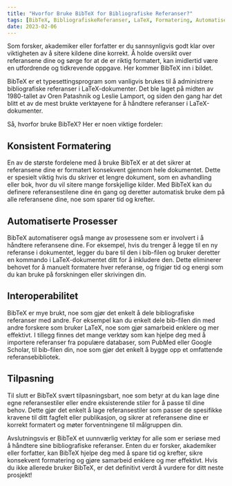 ```yaml
---
title: "Hvorfor Bruke BibTeX for Bibliografiske Referanser?"
tags: [BibTeX, BibliografiskeReferanser, LaTeX, Formatering, Automatisering, Interoperabilitet, Tilpasning, Forskning, Skriving, Publisering]
date: 2023-02-06
---
```


Som forsker, akademiker eller forfatter er du sannsynligvis godt klar over viktigheten av å sitere kildene dine korrekt. Å holde oversikt over referansene dine og sørge for at de er riktig formatert, kan imidlertid være en utfordrende og tidkrevende oppgave. Her kommer BibTeX inn i bildet.

BibTeX er et typesettingsprogram som vanligvis brukes til å administrere bibliografiske referanser i LaTeX-dokumenter. Det ble laget på midten av 1980-tallet av Oren Patashnik og Leslie Lamport, og siden den gang har det blitt et av de mest brukte verktøyene for å håndtere referanser i LaTeX-dokumenter.


<CiteDrive />

Så, hvorfor bruke BibTeX? Her er noen viktige fordeler:

## Konsistent Formatering

En av de største fordelene med å bruke BibTeX er at det sikrer at referansene dine er formatert konsekvent gjennom hele dokumentet. Dette er spesielt viktig hvis du skriver et lengre dokument, som en avhandling eller bok, hvor du vil sitere mange forskjellige kilder. Med BibTeX kan du definere referansestilene dine én gang og deretter automatisk bruke dem på alle referansene dine, noe som sparer tid og krefter.

## Automatiserte Prosesser

BibTeX automatiserer også mange av prosessene som er involvert i å håndtere referansene dine. For eksempel, hvis du trenger å legge til en ny referanse i dokumentet, legger du bare til den i bib-filen og bruker deretter en kommando i LaTeX-dokumentet ditt for å inkludere den. Dette eliminerer behovet for å manuelt formatere hver referanse, og frigjør tid og energi som du kan bruke på forskningen eller skrivingen din.

## Interoperabilitet

BibTeX er mye brukt, noe som gjør det enkelt å dele bibliografiske referanser med andre. For eksempel kan du enkelt dele bib-filen din med andre forskere som bruker LaTeX, noe som gjør samarbeid enklere og mer effektivt. I tillegg finnes det mange verktøy som kan hjelpe deg med å importere referanser fra populære databaser, som PubMed eller Google Scholar, til bib-filen din, noe som gjør det enkelt å bygge opp et omfattende referansebibliotek.

## Tilpasning

Til slutt er BibTeX svært tilpasningsbart, noe som betyr at du kan lage dine egne referansestiler eller endre eksisterende stiler for å passe til dine behov. Dette gjør det enkelt å lage referansestiler som passer de spesifikke kravene til ditt fagfelt eller publikasjon, og sikrer at referansene dine er korrekt formatert og møter forventningene til målgruppen din.

Avslutningsvis er BibTeX et uunnværlig verktøy for alle som er seriøse med å håndtere sine bibliografiske referanser. Enten du er forsker, akademiker eller forfatter, kan BibTeX hjelpe deg med å spare tid og krefter, sikre konsekvent formatering og gjøre samarbeid enklere og mer effektivt. Hvis du ikke allerede bruker BibTeX, er det definitivt verdt å vurdere for ditt neste prosjekt!
